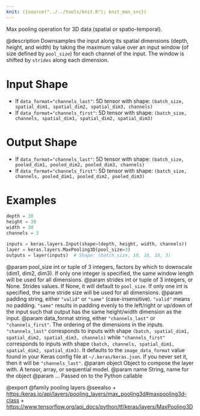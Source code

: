 ```yaml
---
knit: ({source("../../tools/knit.R"); knit_man_src})
---
```

Max pooling operation for 3D data (spatial or spatio-temporal).

@description
Downsamples the input along its spatial dimensions (depth, height, and
width) by taking the maximum value over an input window (of size defined by
`pool_size`) for each channel of the input. The window is shifted by
`strides` along each dimension.

# Input Shape
- If `data_format="channels_last"`:
    5D tensor with shape:
    `(batch_size, spatial_dim1, spatial_dim2, spatial_dim3, channels)`
- If `data_format="channels_first"`:
    5D tensor with shape:
    `(batch_size, channels, spatial_dim1, spatial_dim2, spatial_dim3)`

# Output Shape
- If `data_format="channels_last"`:
    5D tensor with shape:
    `(batch_size, pooled_dim1, pooled_dim2, pooled_dim3, channels)`
- If `data_format="channels_first"`:
    5D tensor with shape:
    `(batch_size, channels, pooled_dim1, pooled_dim2, pooled_dim3)`

# Examples
```python
depth = 30
height = 30
width = 30
channels = 3

inputs = keras.layers.Input(shape=(depth, height, width, channels))
layer = keras.layers.MaxPooling3D(pool_size=3)
outputs = layer(inputs)  # Shape: (batch_size, 10, 10, 10, 3)
```

@param pool_size int or tuple of 3 integers, factors by which to downscale
    (dim1, dim2, dim3). If only one integer is specified, the same
    window length will be used for all dimensions.
@param strides int or tuple of 3 integers, or None. Strides values. If None,
    it will default to `pool_size`. If only one int is specified, the
    same stride size will be used for all dimensions.
@param padding string, either `"valid"` or `"same"` (case-insensitive).
    `"valid"` means no padding. `"same"` results in padding evenly to
    the left/right or up/down of the input such that output has the same
    height/width dimension as the input.
@param data_format string, either `"channels_last"` or `"channels_first"`.
    The ordering of the dimensions in the inputs. `"channels_last"`
    corresponds to inputs with shape
    `(batch, spatial_dim1, spatial_dim2, spatial_dim3, channels)` while
    `"channels_first"` corresponds to inputs with shape
    `(batch, channels, spatial_dim1, spatial_dim2, spatial_dim3)`.
    It defaults to the `image_data_format` value found in your Keras
    config file at `~/.keras/keras.json`. If you never set it, then it
    will be `"channels_last"`.
@param object Object to compose the layer with. A tensor, array, or sequential model.
@param name String, name for the object
@param ... Passed on to the Python callable

@export
@family pooling layers
@seealso
+ <https:/keras.io/api/layers/pooling_layers/max_pooling3d#maxpooling3d-class>
+ <https://www.tensorflow.org/api_docs/python/tf/keras/layers/MaxPooling3D>
